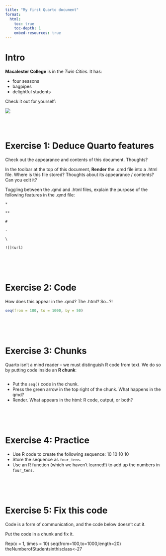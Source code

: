 ```yaml
---
title: "My first Quarto document"
format:
  html:
    toc: true
    toc-depth: 1
    embed-resources: true
---
```


# Intro

**Macalester College** is in the *Twin Cities*. It has:

-   four seasons
-   bagpipes
-   delightful students

Check it out for yourself:

![](https://www.macalester.edu/about/wp-content/uploads/sites/191/2019/12/campusmap336.png)

\
\

# Exercise 1: Deduce Quarto features

Check out the appearance and contents of this document. Thoughts?

In the toolbar at the top of this document, **Render** the .qmd file into a .html file. Where is this file stored? Thoughts about its appearance / contents? Can you edit it?

Toggling between the .qmd and .html files, explain the purpose of the following features in the .qmd file:

`*`

`**`

`#`

`-`

`\`

`![](url)`

\
\
\

# Exercise 2: Code

How does this appear in the .qmd? The .html? So...?!



```r
seq(from = 100, to = 1000, by = 50)
```


\
\
\

# Exercise 3: Chunks

Quarto isn't a mind reader -- we must distinguish R code from text. We do so by putting code inside an **R chunk**:

```r

```

-   Put the `seq()` code in the chunk.
-   Press the green arrow in the top right of the chunk. What happens in the qmd?
-   Render. What appears in the html: R code, output, or both?

\
\
\

# Exercise 4: Practice

-   Use R code to create the following sequence: 10 10 10 10
-   Store the sequence as `four_tens`.
-   Use an R function (which we haven't learned!) to add up the numbers in `four_tens`.

\
\
\

# Exercise 5: Fix this code

Code is a form of communication, and the code below doesn't cut it.

Put the code in a chunk and fix it.

Rep(x = 1, times = 10) seq(from=100,to=1000,length=20) theNumberofStudentsinthisclass\<-27
